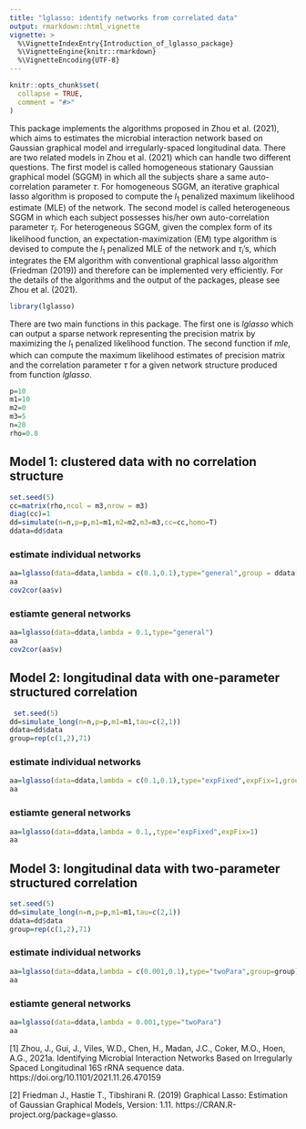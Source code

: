 ```yaml
---
title: "lglasso: identify networks from correlated data"
output: rmarkdown::html_vignette
vignette: >
  %\VignetteIndexEntry{Introduction_of_lglasso_package}
  %\VignetteEngine{knitr::rmarkdown}
  %\VignetteEncoding{UTF-8}
---
```


```r
knitr::opts_chunk$set(
  collapse = TRUE,
  comment = "#>"
)
```

This package implements the algorithms proposed in Zhou et al. (2021), which aims to estimates the microbial interaction network based on Gaussian graphical model and irregularly-spaced longitudinal data. There are two related models in Zhou et al. (2021)  which can handle two different questions.  The first model is called homogeneous stationary Gaussian graphical model (SGGM) in which all the subjects share a same auto-correlation parameter $\tau$. For homogeneous SGGM, an iterative graphical lasso algorithm is proposed to compute the $l_1$ penalized  maximum  likelihood estimate (MLE) of the network. The second model is called heterogeneous SGGM in which each subject possesses his/her own auto-correlation parameter $\tau_i$. For heterogeneous SGGM, given the complex form of its likelihood function, an expectation-maximization (EM) type algorithm is devised to compute the $l_1$ penalized MLE of the network and $\tau_i$'s, which integrates the  EM algorithm with conventional graphical lasso algorithm (Friedman (2019)) and therefore can be implemented  very efficiently. For the details of the algorithms and the output of the packages, please see Zhou et al. (2021). 




```r
library(lglasso)
```

There are two main functions in this package. The first one is $lglasso$ which can output a sparse network representing the precision matrix by maximizing the $l_1$ penalized likelihood function. The second function if $mle$, which can compute the maximum likelihood estimates of precision matrix and the correlation parameter $\tau$ for a given network structure produced from function $lglasso$.   

```r
p=10
m1=10
m2=0
m3=5
n=20
rho=0.8

```

## Model 1: clustered data with no correlation structure
```r
set.seed(5)
cc=matrix(rho,ncol = m3,nrow = m3)
diag(cc)=1
dd=simulate(n=n,p=p,m1=m1,m2=m2,m3=m3,cc=cc,homo=T)
ddata=dd$data
```

### estimate individual networks
```r
aa=lglasso(data=ddata,lambda = c(0.1,0.1),type="general",group = ddata[,2])
aa
cov2cor(aa$v)
```

### estiamte general networks

```r
aa=lglasso(data=ddata,lambda = 0.1,type="general")
aa
cov2cor(aa$v)
```

## Model 2: longitudinal data with one-parameter structured correlation 


```r

 set.seed(5)
dd=simulate_long(n=n,p=p,m1=m1,tau=c(2,1))
ddata=dd$data
group=rep(c(1,2),71)
```


### estimate individual networks

```r
aa=lglasso(data=ddata,lambda = c(0.1,0.1),type="expFixed",expFix=1,group = group)
aa
```


### estiamte general networks

```r
aa=lglasso(data=ddata,lambda = 0.1,,type="expFixed",expFix=1)
aa
```


## Model 3: longitudinal data with two-parameter structured correlation 

```r

set.seed(5)
dd=simulate_long(n=n,p=p,m1=m1,tau=c(2,1))
ddata=dd$data
group=rep(c(1,2),71)
```


### estimate individual networks

```r
aa=lglasso(data=ddata,lambda = c(0.001,0.1),type="twoPara",group=group)
aa
```


### estiamte general networks

```r
aa=lglasso(data=ddata,lambda = 0.001,type="twoPara")
aa
```




[1] Zhou, J., Gui, J., Viles, W.D., Chen, H., Madan, J.C., Coker, M.O., Hoen, A.G., 2021a. Identifying Microbial Interaction Networks Based on Irregularly Spaced Longitudinal 16S rRNA sequence data. https://doi.org/10.1101/2021.11.26.470159



[2] Friedman J., Hastie T., Tibshirani R. (2019)  Graphical Lasso: Estimation of Gaussian Graphical Models, Version: 1.11. https://CRAN.R-project.org/package=glasso. 

